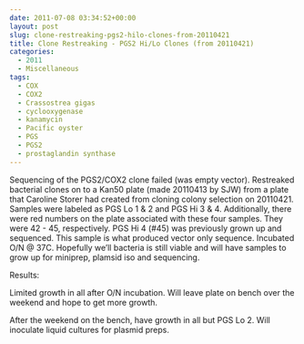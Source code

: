```yaml
---
date: 2011-07-08 03:34:52+00:00
layout: post
slug: clone-restreaking-pgs2-hilo-clones-from-20110421
title: Clone Restreaking - PGS2 Hi/Lo Clones (from 20110421)
categories:
  - 2011
  - Miscellaneous
tags:
  - COX
  - COX2
  - Crassostrea gigas
  - cyclooxygenase
  - kanamycin
  - Pacific oyster
  - PGS
  - PGS2
  - prostaglandin synthase
---
```


Sequencing of the PGS2/COX2 clone failed (was empty vector). Restreaked bacterial clones on to a Kan50 plate (made 20110413 by SJW) from a plate that Caroline Storer had created from cloning colony selection on 20110421. Samples were labeled as PGS Lo 1 & 2 and PGS Hi 3 & 4. Additionally, there were red numbers on the plate associated with these four samples. They were 42 - 45, respectively. PGS Hi 4 (#45) was previously grown up and sequenced. This sample is what produced vector only sequence. Incubated O/N @ 37C. Hopefully we'll bacteria is still viable and will have samples to grow up for miniprep, plamsid iso and sequencing.

Results:

Limited growth in all after O/N incubation. Will leave plate on bench over the weekend and hope to get more growth.

After the weekend on the bench, have growth in all but PGS Lo 2. Will inoculate liquid cultures for plasmid preps.
